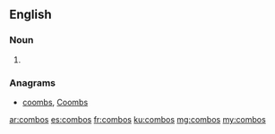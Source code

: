 ==English==

===Noun===
{{head|en|plural}}

# {{plural of|combo|lang=en|nocat=1}}

===Anagrams===
* [[coombs#English|coombs]], [[Coombs#English|Coombs]]

[[ar:combos]]
[[es:combos]]
[[fr:combos]]
[[ku:combos]]
[[mg:combos]]
[[my:combos]]